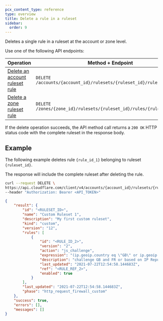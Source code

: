 ```yaml
---
pcx_content_type: reference
type: overview
title: Delete a rule in a ruleset
sidebar:
  order: 9
---
```


Deletes a single rule in a ruleset at the account or zone level.

Use one of the following API endpoints:

| Operation                                    | Method + Endpoint                                                     |
| -------------------------------------------- | --------------------------------------------------------------------- |
| [Delete an account ruleset rule][dr-account] | `DELETE /accounts/{account_id}/rulesets/{ruleset_id}/rules/{rule_id}` |
| [Delete a zone ruleset rule][dr-zone]        | `DELETE /zones/{zone_id}/rulesets/{ruleset_id}/rules/{rule_id}`       |

[dr-account]: /api/operations/deleteAccountRulesetRule
[dr-zone]: /api/resources/rulesets/methods/delete/

If the delete operation succeeds, the API method call returns a `200 OK` HTTP status code with the complete ruleset in the response body.

## Example

The following example deletes rule `{rule_id_1}` belonging to ruleset `{ruleset_id}`.

The response will include the complete ruleset after deleting the rule.

```bash
curl --request DELETE \
https://api.cloudflare.com/client/v4/accounts/{account_id}/rulesets/{ruleset_id}/rules/{rule_id_1} \
--header "Authorization: Bearer <API_TOKEN>"
```

```json output
{
	"result": {
		"id": "<RULESET_ID>",
		"name": "Custom Ruleset 1",
		"description": "My first custom ruleset",
		"kind": "custom",
		"version": "12",
		"rules": [
			{
				"id": "<RULE_ID_2>",
				"version": "2",
				"action": "js_challenge",
				"expression": "(ip.geoip.country eq \"GB\" or ip.geoip.country eq \"FR\") or cf.threat_score > 0",
				"description": "challenge GB and FR or based on IP Reputation",
				"last_updated": "2021-07-22T12:54:58.144683Z",
				"ref": "<RULE_REF_2>",
				"enabled": true
			}
		],
		"last_updated": "2021-07-22T12:54:58.144683Z",
		"phase": "http_request_firewall_custom"
	},
	"success": true,
	"errors": [],
	"messages": []
}
```
